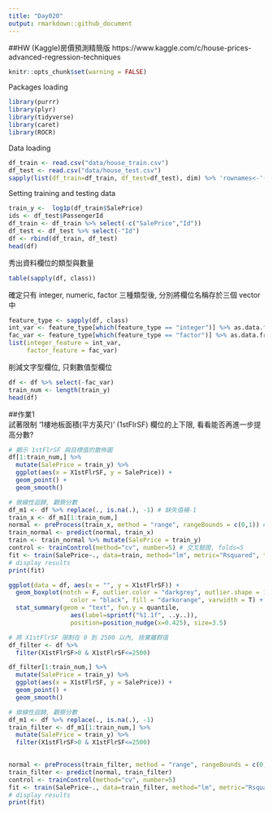 ```yaml
---
title: "Day020"
output: rmarkdown::github_document
---
```


##HW (Kaggle)房價預測精簡版
https://www.kaggle.com/c/house-prices-advanced-regression-techniques 


```r
knitr::opts_chunk$set(warning = FALSE)
```
Packages loading
```r
library(purrr)
library(plyr)
library(tidyverse)
library(caret)
library(ROCR)
```

Data loading  
```r
df_train <- read.csv("data/house_train.csv")
df_test <- read.csv("data/house_test.csv")
sapply(list(df_train=df_train, df_test=df_test), dim) %>% 'rownames<-'(c('nrow','ncol')) 
```

Setting training and testing data  
```r
train_y <-  log1p(df_train$SalePrice) 
ids <- df_test$PassengerId
df_train <- df_train %>% select(-c("SalePrice","Id"))
df_test <- df_test %>% select(-"Id")
df <- rbind(df_train, df_test)
head(df)
```

秀出資料欄位的類型與數量
```r
table(sapply(df, class))
```
確定只有 integer, numeric, factor 三種類型後, 分別將欄位名稱存於三個 vector 中
```r
feature_type <- sapply(df, class)
int_var <- feature_type[which(feature_type == "integer")] %>% as.data.frame %>% rownames
fac_var <- feature_type[which(feature_type == "factor")] %>% as.data.frame %>% rownames
list(integer_feature = int_var,
     factor_feature = fac_var)
```

削減文字型欄位, 只剩數值型欄位
```r
df <- df %>% select(-fac_var)
train_num <- length(train_y)
head(df)
```
##作業1  
試著限制 '1樓地板面積(平方英尺)' (1stFlrSF) 欄位的上下限, 看看能否再進一步提高分數?
```r
# 顯示 1stFlrSF 與目標值的散佈圖
df[1:train_num,] %>%
  mutate(SalePrice = train_y) %>%
  ggplot(aes(x = X1stFlrSF, y = SalePrice)) +
  geom_point() +
  geom_smooth()
```
```r
# 做線性迴歸, 觀察分數
df_m1 <- df %>% replace(., is.na(.), -1) # 缺失值補-1
train_x <- df_m1[1:train_num,] 
normal <- preProcess(train_x, method = "range", rangeBounds = c(0,1)) # 最小最大化
train_normal <- predict(normal, train_x)
train <- train_normal %>% mutate(SalePrice = train_y)
control <- trainControl(method="cv", number=5) # 交叉驗證, folds=5
fit <- train(SalePrice~., data=train, method="lm", metric="Rsquared", trControl=control)
# display results
print(fit)
```
```r
ggplot(data = df, aes(x = "", y = X1stFlrSF)) + 
  geom_boxplot(notch = F, outlier.color = "darkgrey", outlier.shape = 1,
                 color = "black", fill = "darkorange", varwidth = T) +
  stat_summary(geom = "text", fun.y = quantile,
                 aes(label=sprintf("%1.1f", ..y..)),
                 position=position_nudge(x=0.425), size=3.5)
```
```r
# 將 X1stFlrSF 限制在 0 到 2500 以內, 捨棄離群值
df_filter <- df %>% 
  filter(X1stFlrSF>0 & X1stFlrSF<=2500)

df_filter[1:train_num,] %>%
  mutate(SalePrice = train_y) %>%
  ggplot(aes(x = X1stFlrSF, y = SalePrice)) +
  geom_point() +
  geom_smooth()
```
```r
# 做線性迴歸, 觀察分數
df_m1 <- df %>% replace(., is.na(.), -1)
train_filter <- df_m1[1:train_num,] %>%
  mutate(SalePrice = train_y) %>%
  filter(X1stFlrSF>0 & X1stFlrSF<=2500)

 
normal <- preProcess(train_filter, method = "range", rangeBounds = c(0,1))
train_filter <- predict(normal, train_filter)
control <- trainControl(method="cv", number=5)
fit <- train(SalePrice~., data=train_filter, method="lm", metric="Rsquared", trControl=control)
# display results
print(fit)
```

